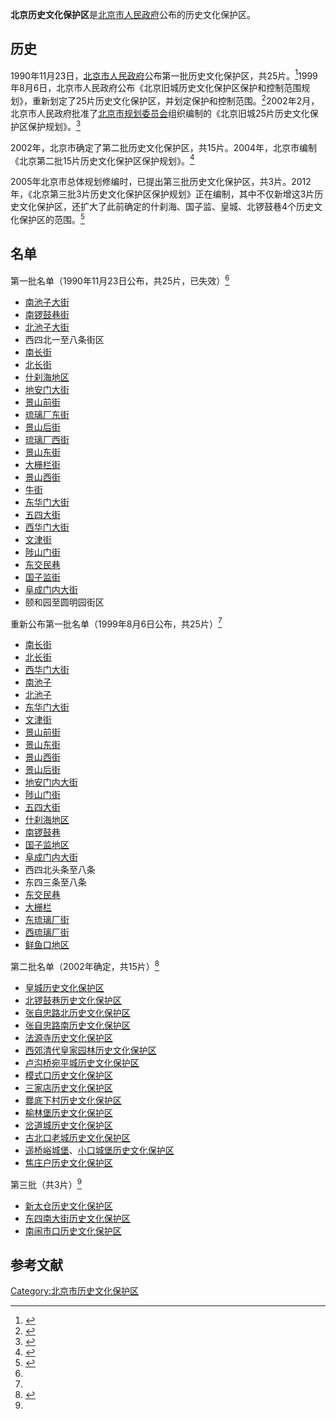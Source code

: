 '''北京历史文化保护区'''是[[北京市人民政府|北京市人民政府]]公布的历史文化保护区。

==历史==
1990年11月23日，[[北京市人民政府|北京市人民政府]]公布第一批历史文化保护区，共25片。<ref name=yipi>{{Cite web |url=http://www.beijing.gov.cn/rwbj/lsmc/wwyc/bjlswhjq/t363832.htm |title=北京市第一批历史文化保护区，首都之窗，于2014-10-14查阅 |accessdate=2014-10-14 |archive-date=2013-12-06 |archive-url=https://web.archive.org/web/20131206080023/http://www.beijing.gov.cn/rwbj/lsmc/wwyc/bjlswhjq/t363832.htm |dead-url=no }}</ref>1999年8月6日，北京市人民政府公布《北京旧城历史文化保护区保护和控制范围规划》，重新划定了25片历史文化保护区，并划定保护和控制范围。<ref name=jiucheng>{{Cite web |url=http://www.law-lib.com/lawhtm/1999/34541.htm |title=北京市人民政府，北京旧城历史文化保护区保护和控制范围规划，1999年8月6日 |accessdate=2014年10月14日 |archive-date=2016年3月5日 |archive-url=https://web.archive.org/web/20160305013719/http://www.law-lib.com/lawhtm/1999/34541.htm |dead-url=no }}</ref>2002年2月，北京市人民政府批准了[[北京市规划委员会|北京市规划委员会]]组织编制的《北京旧城25片历史文化保护区保护规划》。<ref name=bjwb>{{Cite web |url=http://www.bjww.gov.cn/2004/7-27/3073.html |title=北京旧城25片历史文化保护区保护规划，北京文博，2004-07-27 |accessdate=2014-10-14 |archive-date=2014-10-17 |archive-url=https://web.archive.org/web/20141017062052/http://www.bjww.gov.cn/2004/7-27/3073.html |dead-url=no }}</ref>

2002年，北京市确定了第二批历史文化保护区，共15片。2004年，北京市编制《北京第二批15片历史文化保护区保护规划》。<ref>{{Cite web |url=http://news.sohu.com/2004/04/26/85/news219958538.shtml |title=北京第二批历史文保区保护规划编制完成，搜狐，2004-04-26 |accessdate=2014-10-14 |archive-date=2014-10-17 |archive-url=https://web.archive.org/web/20141017172221/http://news.sohu.com/2004/04/26/85/news219958538.shtml |dead-url=no }}</ref>

2005年北京市总体规划修编时，已提出第三批历史文化保护区，共3片。2012年，《北京第三批3片历史文化保护区保护规划》正在编制，其中不仅新增这3片历史文化保护区，还扩大了此前确定的什刹海、国子监、皇城、北锣鼓巷4个历史文化保护区的范围。<ref name=xinzeng>{{Cite web |url=http://collection.sina.com.cn/yjjj/20130107/094598758.shtml |title=北京市新增三片历史文化保护区，新浪，2013-01-07 |accessdate=2014-10-14 |archive-date=2014-10-20 |archive-url=https://web.archive.org/web/20141020112607/http://collection.sina.com.cn/yjjj/20130107/094598758.shtml |dead-url=no }}</ref>

==名单==
第一批名单（1990年11月23日公布，共25片，已失效）<ref name=yipi/>
*[[南池子大街|南池子大街]]
*[[南锣鼓巷|南锣鼓巷街]]
*[[北池子大街|北池子大街]]
*西四北一至八条街区
*[[南长街|南长街]]
*[[北长街|北长街]]
*[[什刹海|什刹海地区]]
*[[地安门内大街|地安门大街]]
*[[景山前街|景山前街]]
*[[琉璃厂东街|琉璃厂东街]]
*[[景山后街|景山后街]]
*[[琉璃厂西街|琉璃厂西街]]
*[[景山东街|景山东街]]
*[[大栅栏街|大栅栏街]]
*[[景山西街|景山西街]]
*[[牛街|牛街]]
*[[东华门大街|东华门大街]]
*[[五四大街|五四大街]]
*[[西华门大街|西华门大街]]
*[[文津街|文津街]]
*[[陟山门街|陟山门街]]
*[[东交民巷|东交民巷]]
*[[国子监街|国子监街]]
*[[阜成门内大街|阜成门内大街]]
*颐和园至圆明园街区

重新公布第一批名单（1999年8月6日公布，共25片）<ref name=jiucheng/>
*[[南长街|南长街]]
*[[北长街|北长街]]
*[[西华门大街|西华门大街]]
*[[南池子大街|南池子]]
*[[北池子大街|北池子]]
*[[东华门大街|东华门大街]]
*[[文津街|文津街]]
*[[景山前街|景山前街]]
*[[景山东街|景山东街]]
*[[景山西街|景山西街]]
*[[景山后街|景山后街]]
*[[地安门内大街|地安门内大街]]
*[[陟山门街|陟山门街]]
*[[五四大街|五四大街]]
*[[什刹海|什刹海地区]]
*[[南锣鼓巷|南锣鼓巷]]
*[[国子监街|国子监地区]]
*[[阜成门内大街|阜成门内大街]]
*西四北头条至八条
*东四三条至八条
*[[东交民巷|东交民巷]]
*[[大栅栏|大栅栏]]
*[[琉璃厂东街|东琉璃厂街]]
*[[琉璃厂西街|西琉璃厂街]]
*[[鲜鱼口街|鲜鱼口地区]]

第二批名单（2002年确定，共15片）<ref>{{Cite web |url=http://www.beijing.gov.cn/rwbj/lsmc/wwyc/bjlswhjq/t363831.htm |title=第二批，首都之窗，于2014-10-14查阅 |accessdate=2014-10-14 |archive-date=2013-12-06 |archive-url=https://web.archive.org/web/20131206080017/http://www.beijing.gov.cn/rwbj/lsmc/wwyc/bjlswhjq/t363831.htm |dead-url=no }}</ref>

*[[北京皇城|皇城历史文化保护区]]
*[[北锣鼓巷|北锣鼓巷历史文化保护区]]
*[[张自忠路|张自忠路北历史文化保护区]]
*[[张自忠路|张自忠路南历史文化保护区]]
*[[法源寺_(北京)|法源寺历史文化保护区]]
*[[三山五园|西郊清代皇家园林历史文化保护区]]
*[[宛平城|卢沟桥宛平城历史文化保护区]]
*[[模式口大街|模式口历史文化保护区]]
*[[三家店村|三家店历史文化保护区]]
*[[爨底下村|爨底下村历史文化保护区]]
*[[榆林堡|榆林堡历史文化保护区]]
*[[岔道城|岔道城历史文化保护区]]
*[[古北口|古北口老城历史文化保护区]]
*[[遥桥峪城堡|遥桥峪城堡]]、[[小口城堡|小口城堡历史文化保护区]]
*[[焦庄户村|焦庄户历史文化保护区]]

第三批（共3片）<ref name=xinzeng/>
*[[新太仓胡同|新太仓历史文化保护区]]
*[[东四南大街|东四南大街历史文化保护区]]
*[[闹市口大街|南闹市口历史文化保护区]]

==参考文献==
{{reflist}}

[[Category:北京市历史文化保护区|Category:北京市历史文化保护区]]